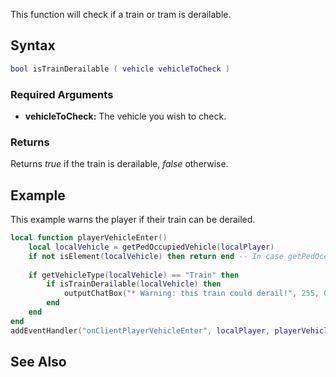  
{{Server client function}}
This function will check if a train or tram is derailable.

==Syntax== 
<syntaxhighlight lang="lua">
bool isTrainDerailable ( vehicle vehicleToCheck )              
</syntaxhighlight> 
{{OOP||[[/vehicle.md|vehicle]]:isDerailable|derailable|setTrainDerailable}}
===Required Arguments=== 
*'''vehicleToCheck:''' The vehicle you wish to check.

===Returns===
Returns ''true'' if the train is derailable, ''false'' otherwise.

==Example==
This example warns the player if their train can be derailed.
<section name="Client" class="client" show="true">
<syntaxhighlight lang="lua">
local function playerVehicleEnter()
	local localVehicle = getPedOccupiedVehicle(localPlayer)
	if not isElement(localVehicle) then return end -- In case getPedOccupiedVehicle() does not return a valid vehicle, for whatever reason
	
	if getVehicleType(localVehicle) == "Train" then
		if isTrainDerailable(localVehicle) then
			outputChatBox("* Warning: this train could derail!", 255, 0, 0)
		end
	end
end
addEventHandler("onClientPlayerVehicleEnter", localPlayer, playerVehicleEnter)
</syntaxhighlight>
</section>

==See Also==
{{Vehicle_functions}}